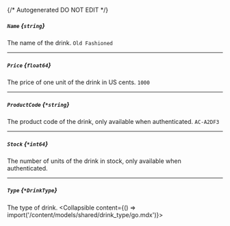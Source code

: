 {/* Autogenerated DO NOT EDIT  */}

##### `Name` *{`string`}*
The name of the drink.
`Old Fashioned`

---
##### `Price` *{`float64`}*
The price of one unit of the drink in US cents.
`1000`

---
##### `ProductCode` *{`*string`}*
The product code of the drink, only available when authenticated.
`AC-A2DF3`

---
##### `Stock` *{`*int64`}*
The number of units of the drink in stock, only available when authenticated.

---
##### `Type` *{`*DrinkType`}*
The type of drink.
<Collapsible content={() => import('/content/models/shared/drink_type/go.mdx')}>
</Collapsible>

